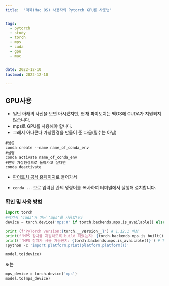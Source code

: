 ```yaml
---
title:  '맥북(Mac OS) 사용자의 Pytorch GPU를 사용법'


tags:
  - pytorch
  - study
  - torch
  - mps
  - cuda
  - gpu
  - mac


date: 2022-12-10
lastmod: 2022-12-10
 
---
```


## GPU사용


- 일단 아래의 사진을 보면 아시겠지만, 현재 파이토치는 맥OS에 CUDA가 지원되지 않습니다.
- mps로 GPU를 사용해야 합니다.
- 그래서 아나콘다 가상환경을 만들어 준 다음(필수는 아님)

```shell
#생성
conda create --name name_of_conda_env
#실행
conda activate name_of_conda_env
#만약 가상환경으로 돌아가고 싶다면
conda deactivate
```

- [파이토치 공식 홈페이지](https://pytorch.org/ "파이토치 공홈")로 들어가서 

<MdxImage width="800" alt="스크린샷 2022-12-10 오전 11 01 15" src="https://user-images.githubusercontent.com/111936229/206823346-3ff56f2a-2763-4981-889a-934ec2dec6f3.png"/>

- `conda ...`으로 입력된 칸의 명령어를 복사하여 터미널에서 실행해 설치합니다.

### 확인 및 사용 방법

```python
import torch
#여기서 'cuda'가 아닌 'mps'를 사용합니다
device = torch.device('mps:0' if torch.backends.mps.is_available() else 'cpu')

print (f'PyTorch version:{torch.__version__}') # 1.12.1 이상
print(f'MPS 장치를 지원하도록 build 되었는지: {torch.backends.mps.is_built()}') # True 여야 합니다.
print(f'MPS 장치가 사용 가능한지: {torch.backends.mps.is_available()}') # True 여야 합니다.
!python -c 'import platform;print(platform.platform())'

model.to(device)
```

또는

```python
mps_device = torch.device('mps')
model.to(mps_device)  
```